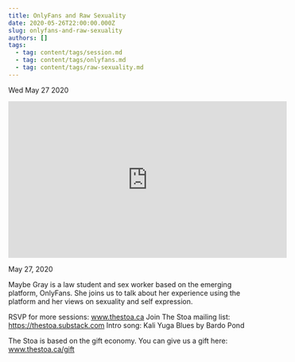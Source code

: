 ```yaml
---
title: OnlyFans and Raw Sexuality
date: 2020-05-26T22:00:00.000Z
slug: onlyfans-and-raw-sexuality
authors: []
tags:
  - tag: content/tags/session.md
  - tag: content/tags/onlyfans.md
  - tag: content/tags/raw-sexuality.md
---
```






Wed May 27 2020

<iframe width="560" height="315" src="https://www.youtube.com/embed/h376KMn3HnY" title="OnlyFans and Raw Sexuality w/ Maybe Gray" frameborder="0" allow="accelerometer; autoplay; clipboard-write; encrypted-media; gyroscope; picture-in-picture" allowfullscreen ></iframe>

May 27, 2020

Maybe Gray is a law student and sex worker based on the emerging platform, OnlyFans. She joins us to talk about her experience using the platform and her views on sexuality and self expression.

RSVP for more sessions: www.thestoa.ca
Join The Stoa mailing list: https://thestoa.substack.com
Intro song: Kali Yuga Blues by Bardo Pond

The Stoa is based on the gift economy. You can give us a gift here: www.thestoa.ca/gift


